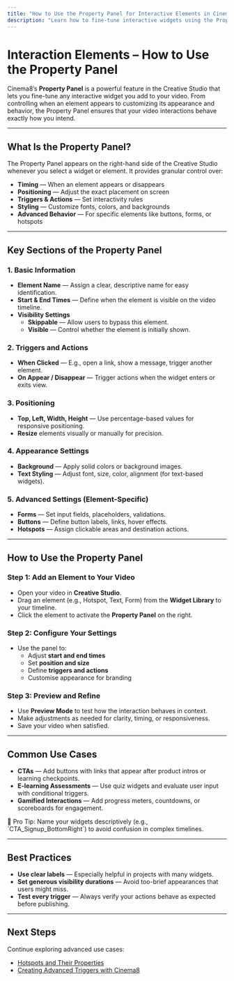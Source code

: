 ---
title: "How to Use the Property Panel for Interactive Elements in Cinema8"
description: "Learn how to fine-tune interactive widgets using the Property Panel for timing, styling, triggers and layout improvements. Visit Cinema8. "
---


# Interaction Elements – How to Use the Property Panel

Cinema8’s **Property Panel** is a powerful feature in the Creative Studio that lets you fine-tune any interactive widget you add to your video. From controlling when an element appears to customizing its appearance and behavior, the Property Panel ensures that your video interactions behave exactly how you intend.

---

## What Is the Property Panel?

The Property Panel appears on the right-hand side of the Creative Studio whenever you select a widget or element. It provides granular control over:

- **Timing** — When an element appears or disappears
- **Positioning** — Adjust the exact placement on screen
- **Triggers & Actions** — Set interactivity rules
- **Styling** — Customize fonts, colors, and backgrounds
- **Advanced Behavior** — For specific elements like buttons, forms, or hotspots

---

## Key Sections of the Property Panel

### 1. Basic Information

- **Element Name** — Assign a clear, descriptive name for easy identification.
- **Start & End Times** — Define when the element is visible on the video timeline.
- **Visibility Settings**
  - **Skippable** — Allow users to bypass this element.
  - **Visible** — Control whether the element is initially shown.

### 2. Triggers and Actions

- **When Clicked** — E.g., open a link, show a message, trigger another element.
- **On Appear / Disappear** — Trigger actions when the widget enters or exits view.

### 3. Positioning

- **Top, Left, Width, Height** — Use percentage-based values for responsive positioning.
- **Resize** elements visually or manually for precision.

### 4. Appearance Settings

- **Background** — Apply solid colors or background images.
- **Text Styling** — Adjust font, size, color, alignment (for text-based widgets).

### 5. Advanced Settings (Element-Specific)

- **Forms** — Set input fields, placeholders, validations.
- **Buttons** — Define button labels, links, hover effects.
- **Hotspots** — Assign clickable areas and destination actions.

---

## How to Use the Property Panel

<Steps>

### Step 1: Add an Element to Your Video

- Open your video in **Creative Studio**.
- Drag an element (e.g., Hotspot, Text, Form) from the **Widget Library** to your timeline.
- Click the element to activate the **Property Panel** on the right.

### Step 2: Configure Your Settings

- Use the panel to:
  - Adjust **start and end times**
  - Set **position and size**
  - Define **triggers and actions**
  - Customise appearance for branding

### Step 3: Preview and Refine

- Use **Preview Mode** to test how the interaction behaves in context.
- Make adjustments as needed for clarity, timing, or responsiveness.
- Save your video when satisfied.

</Steps>

---

## Common Use Cases

- **CTAs** — Add buttons with links that appear after product intros or learning checkpoints.
- **E-learning Assessments** — Use quiz widgets and evaluate user input with conditional triggers.
- **Gamified Interactions** — Add progress meters, countdowns, or scoreboards for engagement.

<Callout type="info">
🧠 Pro Tip: Name your widgets descriptively (e.g., `CTA_Signup_BottomRight`) to avoid confusion in complex timelines.
</Callout>

---

## Best Practices

- **Use clear labels** — Especially helpful in projects with many widgets.
- **Set generous visibility durations** — Avoid too-brief appearances that users might miss.
- **Test every trigger** — Always verify your actions behave as expected before publishing.

---

## Next Steps

Continue exploring advanced use cases:

- [Hotspots and Their Properties](#)
- [Creating Advanced Triggers with Cinema8](#)
